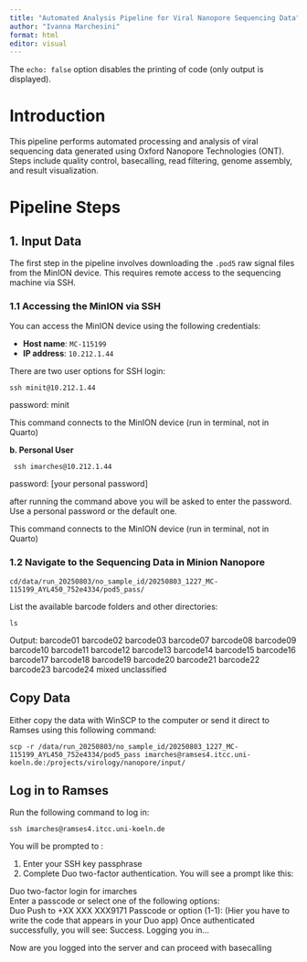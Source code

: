```yaml
---
title: "Automated Analysis Pipeline for Viral Nanopore Sequencing Data"
author: "Ivanna Marchesini"
format: html
editor: visual
---
```


The `echo: false` option disables the printing of code (only output is displayed).

# Introduction

This pipeline performs automated processing and analysis of viral sequencing data generated using Oxford Nanopore Technologies (ONT). Steps include quality control, basecalling, read filtering, genome assembly, and result visualization.

# Pipeline Steps

## 1. Input Data

The first step in the pipeline involves downloading the `.pod5` raw signal files from the MinION device. This requires remote access to the sequencing machine via SSH.

### 1.1 Accessing the MinION via SSH

You can access the MinION device using the following credentials:

-   **Host name**: `MC-115199`
-   **IP address**: `10.212.1.44`

There are two user options for SSH login:

```         
ssh minit@10.212.1.44
```

password: minit

This command connects to the MinION device (run in terminal, not in Quarto)

**b. Personal User**

```         
 ssh imarches@10.212.1.44 
```

password: \[your personal password\]

after running the command above you will be asked to enter the password. Use a personal password or the default one.

This command connects to the MinION device (run in terminal, not in Quarto)

### 1.2 Navigate to the Sequencing Data in Minion Nanopore

```         
cd/data/run_20250803/no_sample_id/20250803_1227_MC-115199_AYL450_752e4334/pod5_pass/
```

List the available barcode folders and other directories:

```         
ls
```

| Output: barcode01 barcode02 barcode03 barcode07 barcode08 barcode09 barcode10 barcode11 barcode12 barcode13 barcode14 barcode15 barcode16 barcode17 barcode18 barcode19 barcode20 barcode21 barcode22 barcode23 barcode24 mixed unclassified

## Copy Data

Either copy the data with WinSCP to the computer or send it direct to Ramses using this following command:

```         
scp -r /data/run_20250803/no_sample_id/20250803_1227_MC-115199_AYL450_752e4334/pod5_pass imarches@ramses4.itcc.uni-koeln.de:/projects/virology/nanopore/input/
```

## Log in to Ramses

Run the following command to log in:

```         
ssh imarches@ramses4.itcc.uni-koeln.de
```

You will be prompted to :

1.  Enter your SSH key passphrase
2.  Complete Duo two-factor authentication. You will see a prompt like this:

| Duo two-factor login for imarches
| Enter a passcode or select one of the following options:
| Duo Push to +XX XXX XXX9171 Passcode or option (1-1): (Hier you have to write the code that appears in your Duo app) Once authenticated successfully, you will see: Success. Logging you in...

Now are you logged into the server and can proceed with basecalling
